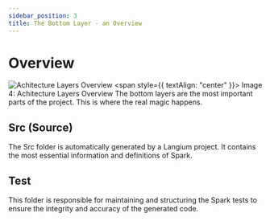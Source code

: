 ```yaml
---
sidebar_position: 3
title: The Bottom Layer - an Overview
---
```


# Overview
![Achitecture Layers Overview](./imgs/architecture_layers_overview.png)
<span style={{ textAlign: "center" }}>
    Image 4: Achitecture Layers Overview
</span>
The bottom layers are the most important parts of the project. This is where the real magic happens.

## Src (Source)
The Src folder is automatically generated by a Langium project. It contains the most essential information and definitions of Spark.

## Test
This folder is responsible for maintaining and structuring the Spark tests to ensure the integrity and accuracy of the generated code.